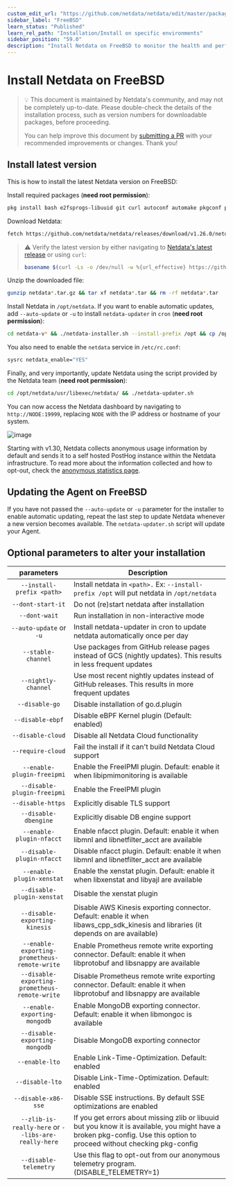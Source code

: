 ```yaml
---
custom_edit_url: "https://github.com/netdata/netdata/edit/master/packaging/installer/methods/freebsd.md"
sidebar_label: "FreeBSD"
learn_status: "Published"
learn_rel_path: "Installation/Install on specific environments"
sidebar_position: "59.0"
description: "Install Netdata on FreeBSD to monitor the health and performance of bare metal or VMs with thousands of real-time, per-second metrics."
---
```



# Install Netdata on FreeBSD

> 💡 This document is maintained by Netdata's community, and may not be completely up-to-date. Please double-check the
> details of the installation process, such as version numbers for downloadable packages, before proceeding.
>
> You can help improve this document by [submitting a
> PR](/docs/nightly/installation/install-on-specific-environments/freebsd) with your recommended
> improvements or changes. Thank you!

## Install latest version

This is how to install the latest Netdata version on FreeBSD:

Install required packages (**need root permission**):

```sh
pkg install bash e2fsprogs-libuuid git curl autoconf automake pkgconf pidof liblz4 libuv json-c cmake gmake
```

Download Netdata:

```sh
fetch https://github.com/netdata/netdata/releases/download/v1.26.0/netdata-v1.26.0.tar.gz
```

> ⚠️ Verify the latest version by either navigating to [Netdata's latest
> release](https://github.com/netdata/netdata/releases/latest) or using `curl`:
>
> ```bash
> basename $(curl -Ls -o /dev/null -w %{url_effective} https://github.com/netdata/netdata/releases/latest)
> ```

Unzip the downloaded file:

```sh
gunzip netdata*.tar.gz && tar xf netdata*.tar && rm -rf netdata*.tar
```

Install Netdata in `/opt/netdata`. If you want to enable automatic updates, add `--auto-update` or `-u` to install `netdata-updater` in `cron` (**need root permission**):

```sh
cd netdata-v* && ./netdata-installer.sh --install-prefix /opt && cp /opt/netdata/usr/sbin/netdata-claim.sh /usr/sbin/
```

You also need to enable the `netdata` service in `/etc/rc.conf`:

```sh
sysrc netdata_enable="YES"
```

Finally, and very importantly, update Netdata using the script provided by the Netdata team (**need root permission**):

```sh
cd /opt/netdata/usr/libexec/netdata/ && ./netdata-updater.sh
```

You can now access the Netdata dashboard by navigating to `http://NODE:19999`, replacing `NODE` with the IP address or hostname of your system.

![image](https://user-images.githubusercontent.com/2662304/48304090-fd384080-e51b-11e8-80ae-eecb03118dda.png)

Starting with v1.30, Netdata collects anonymous usage information by default and sends it to a self hosted PostHog instance within the Netdata infrastructure. To read
more about the information collected and how to opt-out, check the [anonymous statistics
page](/docs/nightly/deployment-in-production/secure-your-nodes/anonymous-telemetry-events).

## Updating the Agent on FreeBSD
If you have not passed the `--auto-update` or `-u` parameter for the installer to enable automatic updating, repeat the last step to update Netdata whenever a new version becomes available. 
The `netdata-updater.sh` script will update your Agent.

## Optional parameters to alter your installation
| parameters | Description |
|:-----:|-----------|
|`--install-prefix <path>`| Install netdata in `<path>.` Ex: `--install-prefix /opt` will put netdata in `/opt/netdata`|
| `--dont-start-it` | Do not (re)start netdata after installation|
| `--dont-wait` | Run installation in non-interactive mode|
| `--auto-update` or `-u` | Install netdata-updater in cron to update netdata automatically once per day|
| `--stable-channel` | Use packages from GitHub release pages instead of GCS (nightly updates). This results in less frequent updates|
| `--nightly-channel` | Use most recent nightly updates instead of GitHub releases. This results in more frequent updates|
| `--disable-go` | Disable installation of go.d.plugin|
| `--disable-ebpf` | Disable eBPF Kernel plugin (Default: enabled)|
| `--disable-cloud` | Disable all Netdata Cloud functionality|
| `--require-cloud` | Fail the install if it can't build Netdata Cloud support|
| `--enable-plugin-freeipmi` | Enable the FreeIPMI plugin. Default: enable it when libipmimonitoring is available|
| `--disable-plugin-freeipmi` | Enable the FreeIPMI plugin|
| `--disable-https` | Explicitly disable TLS support|
| `--disable-dbengine` | Explicitly disable DB engine support|
| `--enable-plugin-nfacct` | Enable nfacct plugin. Default: enable it when libmnl and libnetfilter_acct are available|
| `--disable-plugin-nfacct` | Disable nfacct plugin. Default: enable it when libmnl and libnetfilter_acct are available|
| `--enable-plugin-xenstat` | Enable the xenstat plugin. Default: enable it when libxenstat and libyajl are available|
| `--disable-plugin-xenstat` | Disable the xenstat plugin|
| `--disable-exporting-kinesis` | Disable AWS Kinesis exporting connector. Default: enable it when libaws_cpp_sdk_kinesis and libraries (it depends on are available)|
| `--enable-exporting-prometheus-remote-write` | Enable Prometheus remote write exporting connector. Default: enable it when libprotobuf and libsnappy are available|
| `--disable-exporting-prometheus-remote-write` | Disable Prometheus remote write exporting connector. Default: enable it when libprotobuf and libsnappy are available|
| `--enable-exporting-mongodb` | Enable MongoDB exporting connector. Default: enable it when libmongoc is available|
| `--disable-exporting-mongodb` | Disable MongoDB exporting connector|
| `--enable-lto` | Enable Link-Time-Optimization. Default: enabled|
| `--disable-lto` | Disable Link-Time-Optimization. Default: enabled|
| `--disable-x86-sse` | Disable SSE instructions. By default SSE optimizations are enabled|
| `--zlib-is-really-here` or `--libs-are-really-here` | If you get errors about missing zlib or libuuid but you know it is available, you might have a broken pkg-config. Use this option to proceed without checking pkg-config|
|`--disable-telemetry` | Use this flag to opt-out from our anonymous telemetry program. (DISABLE_TELEMETRY=1)|


